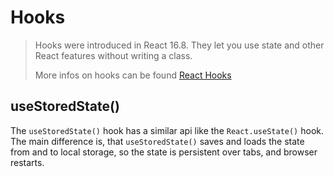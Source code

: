 
# Hooks

> Hooks were introduced in React 16.8. They let you use state and other React features without writing a class.
>
> More infos on hooks can be found [React Hooks](https://reactjs.org/docs/hooks-intro.html)

<Meta title="docs/@comet/admin/hooks" />

## useStoredState()

The `useStoredState()` hook has a similar api like the `React.useState()` hook. The main difference is, that `useStoredState()` saves and loads the state from and to local storage, so the state is persistent over tabs, and browser restarts.

<Canvas>
    <Story id="comet-admin-hooks-usestoredstate--increment-stored-state"/>
</Canvas>


